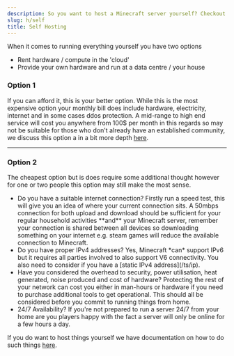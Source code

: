 ```yaml
---
description: So you want to host a Minecraft server yourself? Checkout your options and find the solution that suits your requirements.
slug: h/self
title: Self Hosting
---
```


When it comes to running everything yourself you have two options

<ul class="pl-5 list-disc">
    <li>Rent hardware / compute in the 'cloud'</li>
    <li>Provide your own hardware and run at a data centre / your house</li>
</ul>

### Option 1

If you can afford it, this is your better option. While this is the most expensive option your monthly bill does include hardware, electricity, internet and in some cases ddos protection. A mid-range to high end service will cost you anywhere from 100$ per month in this regards so may not be suitable for those who don't already have an established community, we discuss this option a in a bit more depth [here](/h/types#bare-metal--vds).

* * *

### Option 2

The cheapest option but is does require some additional thought however for one or two people this option may still make the most sense.

<ul class="pl-5 list-disc">
    <li>Do you have a suitable internet connection? Firstly run a speed test, this will give you an idea of where your current connection sits. A 50mbps connection for both upload and download should be sufficient for your regular household activities **and** your Minecraft server, remember your connection is shared between all devices so downloading something on your internet e.g. steam games will reduce the available connection to Minecraft.</li>
    <li>Do you have proper IPv4 addresses? Yes, Minecraft *can* support IPv6 but it requires all parties involved to also support V6 connectivity. You also need to consider if you have a [static IPv4 address](/ts/ip).</li>
    <li>Have you considered the overhead to security, power utilisation, heat generated, noise produced and cost of hardware? Protecting the rest of your network can cost you either in man-hours or hardware if you need to purchase additional tools to get operational. This should all be considered before you commit to running things from home.</li>
    <li>24/7 Availability? If you're not prepared to run a server 24/7 from your home are you players happy with the fact a server will only be online for a few hours a day.</li>
</ul>

If you do want to host things yourself we have documentation on how to do such things [here](/guides/self-host).
